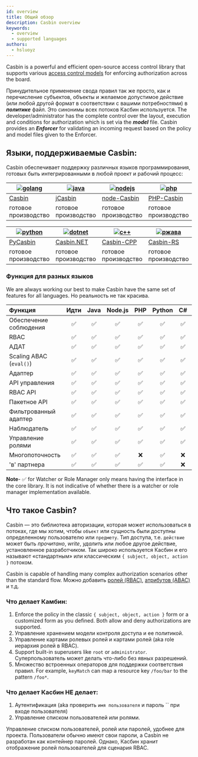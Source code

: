 ```yaml
---
id: overview
title: Общий обзор
description: Casbin overview
keywords:
  - overview
  - supported languages
authors:
  - hsluoyz
---
```


Casbin is a powerful and efficient open-source access control library that supports various [access control models](https://en.wikipedia.org/wiki/Access_control#Access_control_models) for enforcing authorization across the board.

Принудительное применение свода правил так же просто, как и перечисление субъектов, объекты и желаемое допустимое действие (или любой другой формат в соответствии с вашими потребностями) в **_политике_** файл. Это синонимы всех потоков Касбин используется. The developer/administrator has the complete control over the layout, execution and conditions for authorization which is set via the **_model_** file. Casbin provides an **_Enforcer_** for validating an incoming request based on the policy and model files given to the Enforcer.

## Языки, поддерживаемые Casbin:

Casbin обеспечивает поддержку различных языков программирования, готовых быть интегрированными в любой проект и рабочий процесс:

| [![golang](/img/langs/golang.png)](https://github.com/casbin/casbin) | [![java](/img/langs/java.png)](https://github.com/casbin/jcasbin) | [![nodejs](/img/langs/nodejs.png)](https://github.com/casbin/node-casbin) | [![php](/img/langs/php.png)](https://github.com/php-casbin/php-casbin) |
| -------------------------------------------------------------------- | ----------------------------------------------------------------- | ------------------------------------------------------------------------- | ---------------------------------------------------------------------- |
| [Casbin](https://github.com/casbin/casbin)                           | [jCasbin](https://github.com/casbin/jcasbin)                      | [node-Casbin](https://github.com/casbin/node-casbin)                      | [PHP-Casbin](https://github.com/php-casbin/php-casbin)                 |
| готовое производство                                                 | готовое производство                                              | готовое производство                                                      | готовое производство                                                   |

| [![python](/img/langs/python.png)](https://github.com/casbin/pycasbin) | [![dotnet](/img/langs/dotnet.png)](https://github.com/casbin/Casbin.NET) | [![c++](/img/langs/cpp.png)](https://github.com/casbin/casbin-cpp) | [![ржава](/img/langs/rust.png)](https://github.com/casbin/casbin-rs) |
| ---------------------------------------------------------------------- | ------------------------------------------------------------------------ | ------------------------------------------------------------------ | -------------------------------------------------------------------- |
| [PyCasbin](https://github.com/casbin/pycasbin)                         | [Casbin.NET](https://github.com/casbin/Casbin.NET)                       | [Casbin-CPP](https://github.com/casbin/casbin-cpp)                 | [Casbin-RS](https://github.com/casbin/casbin-rs)                     |
| готовое производство                                                   | готовое производство                                                     | готовое производство                                               | готовое производство                                                 |

### Функция для разных языков

We are always working our best to make Casbin have the same set of features for all languages. Но реальность не так красива.

| Функция                 | Идти | Java | Node.js | PHP | Python | C# | Дельфи | Ржава | К++ | Lua | Дарт | Elixir |
|:----------------------- |:----:|:----:|:-------:|:---:|:------:|:--:|:------:|:-----:|:---:|:---:|:----:|:------:|
| Обеспечение соблюдения  |  ✅   |  ✅   |    ✅    |  ✅  |   ✅    | ✅  |   ✅    |   ✅   |  ✅  |  ✅  |  ✅   |   ✅    |
| RBAC                    |  ✅   |  ✅   |    ✅    |  ✅  |   ✅    | ✅  |   ✅    |   ✅   |  ✅  |  ✅  |  ✅   |   ✅    |
| АДАТ                    |  ✅   |  ✅   |    ✅    |  ✅  |   ✅    | ✅  |   ✅    |   ✅   |  ✅  |  ✅  |  ✅   |   ✅    |
| Scaling ABAC (`eval()`) |  ✅   |  ✅   |    ✅    |  ✅  |   ✅    | ✅  |   ❌    |   ✅   |  ✅  |  ✅  |  ✅   |   ✅    |
| Адаптер                 |  ✅   |  ✅   |    ✅    |  ✅  |   ✅    | ✅  |   ✅    |   ✅   |  ✅  |  ✅  |  ✅   |   ❌    |
| API управления          |  ✅   |  ✅   |    ✅    |  ✅  |   ✅    | ✅  |   ✅    |   ✅   |  ✅  |  ✅  |  ✅   |   ✅    |
| RBAC API                |  ✅   |  ✅   |    ✅    |  ✅  |   ✅    | ✅  |   ✅    |   ✅   |  ✅  |  ✅  |  ✅   |   ✅    |
| Пакетное API            |  ✅   |  ✅   |    ✅    |  ✅  |   ✅    | ✅  |   ❌    |   ✅   |  ✅  |  ✅  |  ❌   |   ❌    |
| Фильтрованный адаптер   |  ✅   |  ✅   |    ✅    |  ✅  |   ✅    | ✅  |   ❌    |   ✅   |  ✅  |  ✅  |  ❌   |   ❌    |
| Наблюдатель             |  ✅   |  ✅   |    ✅    |  ✅  |   ✅    | ✅  |   ✅    |   ✅   |  ✅  |  ✅  |  ❌   |   ❌    |
| Управление ролями       |  ✅   |  ✅   |    ✅    |  ✅  |   ✅    | ✅  |   ❌    |   ✅   |  ✅  |  ✅  |  ✅   |   ❌    |
| Многопоточность         |  ✅   |  ✅   |    ✅    |  ❌  |   ✅    | ❌  |   ❌    |   ✅   |  ❌  |  ❌  |  ❌   |   ❌    |
| 'в' партнера            |  ✅   |  ✅   |    ✅    |  ✅  |   ✅    | ❌  |   ✅    |   ❌   |  ❌  |  ❌  |  ✅   |   ✅    |

**Note**- ✅ for Watcher or Role Manager only means having the interface in the core library. It is not indicative of whether there is a watcher or role manager implementation available.

## Что такое Casbin?

Casbin — это библиотека авторизации, которая может использоваться в потоках, где мы хотим, чтобы `объект` или сущность были доступны определенному пользователю или `предмету`. Тип доступа, т.е. `действие` может быть _прочитано_, _write_, _удалить_ или любое другое действие, установленное разработчиком. Так широко используется Касбин и его называют «стандартным» или классическим `{ subject, object, action }` потоком.

Casbin is capable of handling many complex authorization scenarios other than the standard flow. Можно добавить [ролей (RBAC)](/docs/rbac), [атрибутов (ABAC)](/docs/abac) и т.д.

### Что делает Камбин:

1. Enforce the policy in the classic `{ subject, object, action }` form or a customized form as you defined. Both allow and deny authorizations are supported.
2. Управление хранением модели контроля доступа и ее политикой.
3. Управление картами ролевых ролей и картами ролей (aka role иерархия ролей в RBAC).
4. Support built-in superusers like `root` or `administrator`. Суперпользователь может делать что-либо без явных разрешений.
5. Множество встроенных операторов для поддержки соответствия правил. For example, `keyMatch` can map a resource key `/foo/bar` to the pattern `/foo*`.

### Что делает Касбин **НЕ** делает:

1. Аутентификация (aka проверить `имя пользователя` и пароль `` при входе пользователя)
2. Управление списком пользователей или ролями.

Управление списком пользователей, ролей или паролей, удобнее для проекта. Пользователи обычно имеют свои пароли, а Casbin не разработан как контейнер паролей. Однако, Касбин хранит отображение ролей пользователей для сценария RBAC.
